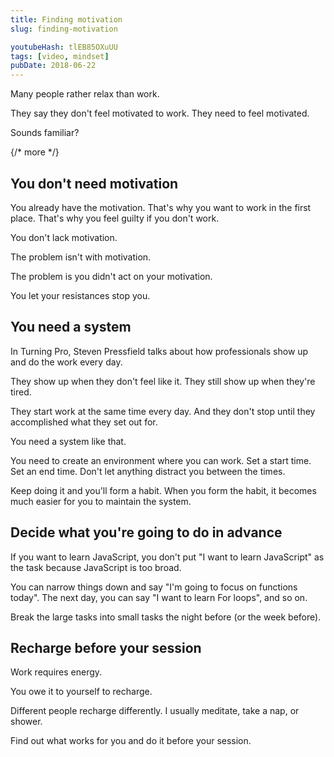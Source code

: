 ```yaml
---
title: Finding motivation
slug: finding-motivation

youtubeHash: tlEB85OXuUU
tags: [video, mindset]
pubDate: 2018-06-22
---
```


Many people rather relax than work.

They say they don't feel motivated to work. They need to feel motivated.

Sounds familiar?

{/* more */}

## You don't need motivation

You already have the motivation. That's why you want to work in the first place. That's why you feel guilty if you don't work.

You don't lack motivation.

The problem isn't with motivation.

The problem is you didn't act on your motivation.

You let your resistances stop you.

## You need a system

In Turning Pro, Steven Pressfield talks about how professionals show up and do the work every day.

They show up when they don't feel like it. They still show up when they're tired.

They start work at the same time every day. And they don't stop until they accomplished what they set out for.

You need a system like that.

You need to create an environment where you can work. Set a start time. Set an end time. Don't let anything distract you between the times.

Keep doing it and you'll form a habit. When you form the habit, it becomes much easier for you to maintain the system.

## Decide what you're going to do in advance

If you want to learn JavaScript, you don't put "I want to learn JavaScript" as the task because JavaScript is too broad.

You can narrow things down and say "I'm going to focus on functions today". The next day, you can say "I want to learn For loops", and so on.

Break the large tasks into small tasks the night before (or the week before).

## Recharge before your session

Work requires energy.

You owe it to yourself to recharge.

Different people recharge differently. I usually meditate, take a nap, or shower.

Find out what works for you and do it before your session.
